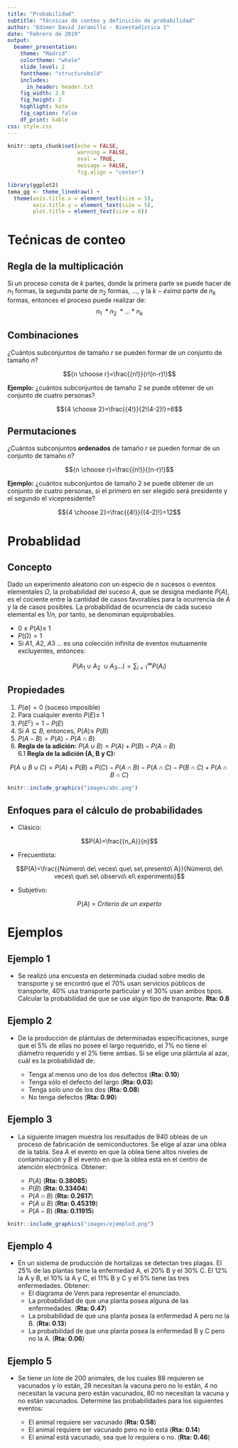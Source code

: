 ```yaml
---
title: "Probabilidad"
subtitle: "Técnicas de conteo y definición de probabilidad"
author: "Edimer David Jaramillo - Bioestadística 1"
date: "Febrero de 2019"
output: 
  beamer_presentation:
    theme: "Madrid"
    colortheme: "whale"
    slide_level: 2
    fonttheme: "structurebold"
    includes:
      in_header: header.txt
    fig_width: 2.8
    fig_height: 2
    highlight: kate
    fig_caption: false
    df_print: kable
css: style.css       
---
```


```r
knitr::opts_chunk$set(echo = FALSE,
                      warning = FALSE,
                      eval = TRUE,
                      message = FALSE,
                      fig.align = "center")

library(ggplot2)
tema_gg <- theme_linedraw() +
  theme(axis.title.x = element_text(size = 5),
        axis.title.y = element_text(size = 5),
        plot.title = element_text(size = 8))
```

# Tećnicas de conteo

## Regla de la multiplicación

Si un proceso consta de $k$ partes, donde la primera parte se puede hacer de $n_1$ formas, la segunda parte de $n_2$ formas, ..., y la $k-ésima$ parte de $n_k$ formas, entonces el proceso puede realizar de: $$n_1\ * n_2\ *...*n_k$$

## Combinaciones

¿Cuántos subconjuntos de tamaño $r$ se pueden formar de un conjunto de tamaño $n$?

$${n \choose r}=\frac{{n!}}{r!(n-r)!}$$

**Ejemplo:** ¿cuántos subconjuntos de tamaño 2 se puede obtener de un conjunto de cuatro personas?

$${4 \choose 2}=\frac{{4!}}{2!(4-2)!}=6$$

## Permutaciones

¿Cuántos subconjuntos **ordenados** de tamaño $r$ se pueden formar de un conjunto de tamaño $n$?

$${n \choose r}=\frac{{n!}}{(n-r)!}$$

**Ejemplo:** ¿cuántos subconjuntos de tamaño 2 se puede obtener de un conjunto de cuatro personas, si el primero en ser elegido será presidente y el segundo el vicepresidente?

$${4 \choose 2}=\frac{{4!}}{(4-2)!}=12$$

# Probablidad

## Concepto

Dado un experimento aleatorio con un especio de $n$ sucesos o eventos elementales $\Omega$, la probabilidad del suceso $A$, que se designa mediante $P(A)$, es el cociente entre la cantidad de casos favorables para la ocurrencia de $A$ y la de casos posibles. La probabilidad de ocurrencia de cada suceso elemental es $1/n$, por tanto, se denominan equiprobables.

  - $0\ \leq\ P(A) \leq\ 1$
  - $P(\Omega)=1$
  - Si $A1,\ A2,\ A3\,...$ es una colección infinita de eventos mutuamente excluyentes, entonces:

$$P(A_1 \cup A_2\  \cup A_3...)=\sum\nolimits_{i=1}^\infty P(A_i)$$

## Propiedades

  1. $P(\emptyset)=0$ (suceso imposible)
  2. Para cualquier evento $P(E) \leq\ 1$
  3. $P(E^c)=1-P(E)$
  4. Si $A \subseteq B$, entonces, $P(A) \leq\ P(B)$
  5. $P(A-B)=P(A)-P(A \cap B)$
  6. **Regla de la adición:** $P(A \cup B)=P(A)+P(B)-P(A \cap B)$  
  6.1 **Regla de la adición (A, B y C):**
  
$$P(A \cup B \cup C)=P(A)+P(B)+P(C)-P(A \cap B)-P(A \cap C)-P(B \cap C)+P(A \cap B \cap C)$$

```r
knitr::include_graphics("images/abc.png")
```


## Enfoques para el cálculo de probabilidades

  - Clásico: 

$$P(A)=\frac{{n_A}}{n}$$

  - Frecuentista:

$$P(A)=\frac{{Número\ de\ veces\ que\ se\ presentó\ A}}{Número\ de\ veces\ que\ se\ observó\ el\ experimento}$$

  - Subjetivo:
  
$$P(A)\ =\ Criterio\ de\ un\ experto$$

# Ejemplos

## Ejemplo 1

  - Se realizó una encuesta en determinada ciudad sobre medio de transporte y se encontró que el 70% usan servicios públicos de transporte, 40% usa transporte particular y el 30% usan ambos tipos. Calcular la probabilidad de que se use algún tipo de transporte. **Rta: 0.8**

## Ejemplo 2
  
  - De la producción de plántulas de determinadas especificaciones, surge que el 5% de ellas no posee el largo requerido, el 7% no tiene el diámetro requerido y el 2% tiene ambas. Si se elige una plántula al azar, cuál es la probabilidad de:
  
      - Tenga al menos uno de los dos defectos (**Rta: 0.10**)
      - Tenga sólo el defecto del largo (**Rta: 0.03**)
      - Tenga solo uno de los dos (**Rta: 0.08**)
      - No tenga defectos (**Rta: 0.90**)

## Ejemplo 3
  
  - La siguiente imagen muestra los resultados de 940 obleas de un proceso de fabricación de semiconductores. Se elige al azar una oblea de la tabla. Sea $A$ el evento en que la oblea tiene altos niveles de contaminación y $B$ el evento en que la oblea está en el centro de atención electrónica. Obtener:
  
    - $P(A)$ (**Rta: 0.38085**)
    - $P(B)$ (**Rta: 0.33404**)
    - $P(A \cap B)$ (**Rta: 0.2617**)
    - $P(A \cup B)$ (**Rta: 0.45319**)
    - $P(A-B)$ (**Rta: 0.11915**)

```r
knitr::include_graphics("images/ejemplo3.png")
```

## Ejemplo 4

  - En un sistema de producción de hortalizas se detectan tres plagas. El 25% de las plantas tiene la enfermedad A, el 20% B y el 30% C. El 12% la A y B, el 10% la A y C, el 11% B y C y el 5% tiene las tres enfermedades. Obtener:
    - El diagrama de Venn para representar el enunciado.
    - La probabilidad de que una planta posea alguna de las enfermedades. (**Rta: 0.47**)
    - La probabilidad de que una planta posea la enfermedad A pero no la B.  (**Rta: 0.13**)
    - La probabilidad de que una planta posea la enfermedad B y C pero no la A.  (**Rta: 0.06**)

## Ejemplo 5
  
  - Se tiene un lote de 200 animales, de los cuales 88 requieren se vacunados y lo están, 28 necesitan la vacuna pero no lo están, 4 no necesitan la vacuna pero están vacunados, 80 no necesitan la vacuna y no están vacunados. Determine las probabilidades para los siguientes eventos:
  
    - El animal requiere ser vacunado  (**Rta: 0.58**)
    - El animal requiere ser vacunado pero no lo está (**Rta: 0.14**)
    - El animal está vacunado, sea que lo requiera o no.  (**Rta: 0.46**)
